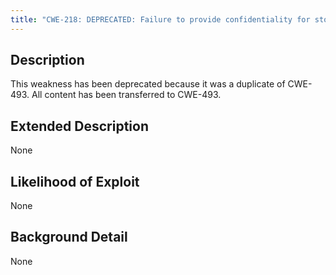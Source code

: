 ```yaml
---
title: "CWE-218: DEPRECATED: Failure to provide confidentiality for stored data"
---
```


## Description
This weakness has been deprecated because it was a duplicate of CWE-493. All content has been transferred to CWE-493.

## Extended Description
None

## Likelihood of Exploit
None

## Background Detail
None
        